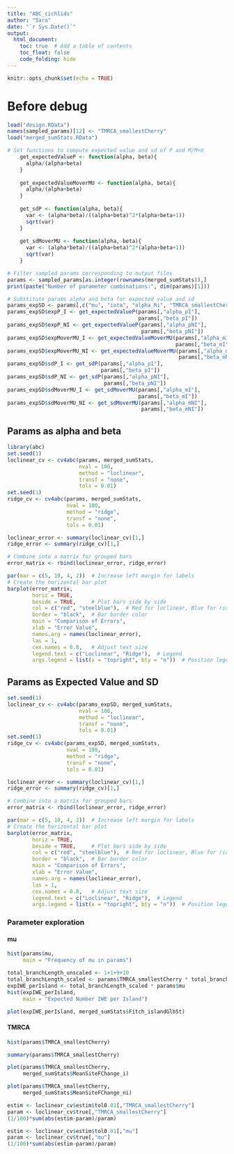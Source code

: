 ```yaml
---
title: "ABC_cichlids"
author: "Sara"
date: "`r Sys.Date()`"
output: 
  html_document:
    toc: true  # Add a table of contents
    toc_float: false
    code_folding: hide
---
```


```r
knitr::opts_chunk$set(echo = TRUE)
```

# Before debug

```r
load("design.RData")
names(sampled_params)[12] <- "TMRCA_smallestCherry"
load("merged_sumStats.RData")
```

```r
# Set functions to compute expected value and sd of P and M/M+U
    get_expectedValueP <- function(alpha, beta){
      alpha/(alpha+beta)
    }
  
    get_expectedValueMoverMU <- function(alpha, beta){
      alpha/(alpha+beta)
    }
  
    get_sdP <- function(alpha, beta){
      var <- (alpha*beta)/((alpha+beta)^2*(alpha+beta+1))
      sqrt(var)
    }
  
    get_sdMoverMU <- function(alpha, beta){
      var <- (alpha*beta)/((alpha+beta)^2*(alpha+beta+1))
      sqrt(var)
    }
```


```r
# Filter sampled params corresponding to output files
params <- sampled_params[as.integer(rownames(merged_sumStats)),]
print(paste("Number of parameter combinations:", dim(params)[1]))
```

```r
# Substitute params alpha and beta for expected value and sd
params_expSD <- params[,c("mu", "iota", "alpha_Ri", "TMRCA_smallestCherry")]
params_expSD$expP_I <- get_expectedValueP(params[,"alpha_pI"], 
                                          params[,"beta_pI"])
params_expSD$expP_NI <- get_expectedValueP(params[,"alpha_pNI"],
                                           params[,"beta_pNI"])   
params_expSD$expMoverMU_I <- get_expectedValueMoverMU(params[,"alpha_mI"],
                                                      params[,"beta_mI"])
params_expSD$expMoverMU_NI <- get_expectedValueMoverMU(params[,"alpha_mNI"],
                                                       params[,"beta_mNI"])
params_expSD$sdP_I <- get_sdP(params[,"alpha_pI"],
                              params[,"beta_pI"])
params_expSD$sdP_NI <- get_sdP(params[,"alpha_pNI"],
                               params[,"beta_pNI"])
params_expSD$sdMoverMU_I <- get_sdMoverMU(params[,"alpha_mI"],
                                          params[,"beta_mI"])
params_expSD$sdMoverMU_NI <- get_sdMoverMU(params[,"alpha_mNI"],
                                           params[,"beta_mNI"])
```

## Params as alpha and beta

```r
library(abc)
set.seed(1)
loclinear_cv <- cv4abc(params, merged_sumStats,
                       nval = 100,
                       method = "loclinear",
                       transf = "none",
                       tols = 0.01)
set.seed(1)
ridge_cv <- cv4abc(params, merged_sumStats,
                   nval = 100, 
                   method = "ridge",
                   transf = "none",
                   tols = 0.01)
```

```r
loclinear_error <- summary(loclinear_cv)[1,]
ridge_error <- summary(ridge_cv)[1,]
```

```r
# Combine into a matrix for grouped bars
error_matrix <- rbind(loclinear_error, ridge_error)

par(mar = c(5, 10, 4, 2))  # Increase left margin for labels
# Create the horizontal bar plot
barplot(error_matrix, 
        horiz = TRUE, 
        beside = TRUE,     # Plot bars side by side
        col = c("red", "steelblue"),  # Red for loclinear, Blue for ridge (cv)
        border = "black",  # Bar border color
        main = "Comparison of Errors",
        xlab = "Error Value",
        names.arg = names(loclinear_error),
        las = 1, 
        cex.names = 0.8,   # Adjust text size
        legend.text = c("Loclinear", "Ridge"),  # Legend
        args.legend = list(x = "topright", bty = "n"))  # Position legend
```


## Params as Expected Value and SD

```r
set.seed(1)
loclinear_cv <- cv4abc(params_expSD, merged_sumStats,
                       nval = 100,
                       method = "loclinear",
                       transf = "none",
                       tols = 0.01)
set.seed(1)
ridge_cv <- cv4abc(params_expSD, merged_sumStats,
                   nval = 100, 
                   method = "ridge",
                   transf = "none",
                   tols = 0.01)
```

```r
loclinear_error <- summary(loclinear_cv)[1,]
ridge_error <- summary(ridge_cv)[1,]
```

```r
# Combine into a matrix for grouped bars
error_matrix <- rbind(loclinear_error, ridge_error)

par(mar = c(5, 10, 4, 2))  # Increase left margin for labels
# Create the horizontal bar plot
barplot(error_matrix, 
        horiz = TRUE, 
        beside = TRUE,     # Plot bars side by side
        col = c("red", "steelblue"),  # Red for loclinear, Blue for ridge (cv)
        border = "black",  # Bar border color
        main = "Comparison of Errors",
        xlab = "Error Value",
        names.arg = names(loclinear_error),
        las = 1, 
        cex.names = 0.8,   # Adjust text size
        legend.text = c("Loclinear", "Ridge"),  # Legend
        args.legend = list(x = "topright", bty = "n"))  # Position legend
```


### Parameter exploration

#### mu

```r
hist(params$mu,
     main = "Frequency of mu in params")
```

```r
total_branchLength_unscaled <- 1+1+9+10
total_branchLength_scaled <- params$TMRCA_smallestCherry * total_branchLength_unscaled
expIWE_perIsland <- total_branchLength_scaled * params$mu
hist(expIWE_perIsland,
     main = "Expected Number IWE per Island")
```

```r
plot(expIWE_perIsland, merged_sumStats$Fitch_islandGlbSt)
```

#### TMRCA

```r
hist(params$TMRCA_smallestCherry)
```

```r
summary(params$TMRCA_smallestCherry)
```


```r
plot(params$TMRCA_smallestCherry,
     merged_sumStats$MeanSiteFChange_i)
```

```r
plot(params$TMRCA_smallestCherry,
     merged_sumStats$MeanSiteFChange_ni)
```

```r
estim <- loclinear_cv$estim$tol0.01[,"TMRCA_smallestCherry"]
param <- loclinear_cv$true[,"TMRCA_smallestCherry"]
(1/100)*sum(abs(estim-param)/param)
```
```r
estim <- loclinear_cv$estim$tol0.01[,"mu"]
param <- loclinear_cv$true[,"mu"]
(1/100)*sum(abs(estim-param)/param)
```



